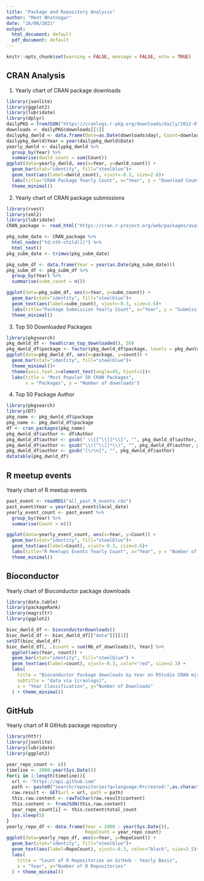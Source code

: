 ```yaml
---
title: "Package and Repository Analysis"
author: "Meet Bhatnagar"
date: "16/08/2021"
output:
  html_document: default
  pdf_document: default
---
```


<style type="text/css">
.main-container {
  max-width: 1800px;
  margin-left: auto;
  margin-right: auto;
}
</style>

```r
knitr::opts_chunk$set(warning = FALSE, message = FALSE, echo = TRUE)
```

## CRAN Analysis

1. Yearly chart of CRAN package downloads

```r
library(jsonlite)
library(ggplot2)
library(lubridate)
library(dplyr)
dailyPKG = fromJSON("https://cranlogs.r-pkg.org/downloads/daily/2012-01-01:2020-12-31")
downloads <- dailyPKG$downloads[[1]]
dailypkg_dwnld <- data.frame(Date=as.Date(downloads$day), Count=downloads$downloads)
dailypkg_dwnld$Year = year(dailypkg_dwnld$Date)
yearly_dwnld <- dailypkg_dwnld %>%
  group_by(Year) %>%
  summarise(dwnld_count = sum(Count))
ggplot(data=yearly_dwnld, aes(x=Year, y=dwnld_count)) +
  geom_bar(stat="identity", fill="steelblue")+
  geom_text(aes(label=dwnld_count), vjust=-0.3, size=2.6)+
  labs(title="CRAN Package Yearly Count", x="Year", y = "Download Count")+ 
  theme_minimal()
```

2. Yearly chart of CRAN package submissions

```r
library(rvest)
library(xml2)
library(lubridate)
CRAN_package <- read_html("https://cran.r-project.org/web/packages/available_packages_by_date.html")

pkg_subm_date <- CRAN_package %>%
  html_nodes("td:nth-child(1)") %>%
  html_text()
pkg_subm_date <- trimws(pkg_subm_date)

pkg_subm_df <- data.frame(Year = year(as.Date(pkg_subm_date)))
pkg_subm_df <- pkg_subm_df %>%
  group_by(Year) %>%
  summarise(subm_count = n())

ggplot(data=pkg_subm_df, aes(x=Year, y=subm_count)) +
  geom_bar(stat="identity", fill="steelblue")+
  geom_text(aes(label=subm_count), vjust=-0.3, size=3.6)+
  labs(title="Package Submission Yearly Count", x="Year", y = "Submission Count")+ 
  theme_minimal()
```

3. Top 50 Downloaded Packages

```r
library(pkgsearch)
pkg_dwnld_df <- head(cran_top_downloaded(), 50)
pkg_dwnld_df$package <- factor(pkg_dwnld_df$package, levels = pkg_dwnld_df$package)
ggplot(data=pkg_dwnld_df, aes(x=package, y=count)) +
  geom_bar(stat="identity", fill="steelblue")+
  theme_minimal()+
  theme(axis.text.x=element_text(angle=45, hjust=1))+
  labs(title = "Most Popular 50 CRAN Packages",
       x = "Packages", y = "Number of downloads")
```

4. Top 50 Package Author

```r
library(pkgsearch)
library(DT)
pkg_name <- pkg_dwnld_df$package
pkg_name <- pkg_dwnld_df$package
df <- cran_packages(pkg_name)
pkg_dwnld_df$author <- df$Author
pkg_dwnld_df$author <- gsub(" \\[[^\\]]*\\]", "", pkg_dwnld_df$author, perl=TRUE)
pkg_dwnld_df$author <- gsub("\\([^\\]]*\\)", "", pkg_dwnld_df$author, perl=TRUE)
pkg_dwnld_df$author <- gsub("[\r\n]", "", pkg_dwnld_df$author)
datatable(pkg_dwnld_df)
```

## R meetup events

Yearly chart of R meetup events

```r
past_event <- readRDS("all_past_R_events.rds")
past_event$Year = year(past_event$local_date)
yearly_event_count <- past_event %>%
  group_by(Year) %>%
  summarise(Count = n())

ggplot(data=yearly_event_count, aes(x=Year, y=Count)) +
  geom_bar(stat="identity", fill="steelblue")+
  geom_text(aes(label=Count), vjust=-0.3, size=3.6)+
  labs(title="R Meetups Events Yearly Count", x="Year", y = "Number of Events Organized")+ 
  theme_minimal()
```

## Bioconductor

Yearly chart of Bioconductor package downloads

```r
library(data.table)
library(packageRank)
library(magrittr)
library(ggplot2)

bioc_dwnld_df <- bioconductorDownloads()
bioc_dwnld_df <- bioc_dwnld_df[["data"]][[1]]
setDT(bioc_dwnld_df)
bioc_dwnld_df[, .(count = sum(Nb_of_downloads)), Year] %>%
  ggplot(aes(Year, count)) + 
  geom_bar(stat="identity", fill="steelblue") + 
  geom_text(aes(label=count), vjust=-0.3, color="red", size=2.3) +
  labs(
    title = "Bioconductor Package downloads by Year on RStudio CRAN mirror", 
    subtitle = "data via {cranlogs}", 
    x = "Year Classification", y="Number of Downloads"
  ) + theme_minimal()
```

## GitHub

Yearly chart of R GitHub package repository

```r
library(httr)
library(jsonlite)
library(lubridate)
library(ggplot2)

year_repo_count <- c()
timeline <- 2008:year(Sys.Date())
for(i in 1:length(timeline)){
  url <- "https://api.github.com"
  path <- paste0("search/repositories?q=language:R+created:",as.character(timeline[i]),"&per_page=100&sort=stars&order=desc")
  raw.result <- GET(url = url, path = path)
  this.raw.content <- rawToChar(raw.result$content)
  this.content <- fromJSON(this.raw.content)
  year_repo_count[i] <- this.content$total_count
  Sys.sleep(5)
}
yearly_repo_df <- data.frame(Year = 2008 : year(Sys.Date()),
                             RepoCount = year_repo_count)
ggplot(data=yearly_repo_df, aes(x=Year, y=RepoCount)) +
  geom_bar(stat="identity", fill="steelblue")+
  geom_text(aes(label=RepoCount), vjust=-0.3, color="black", size=3.5)+
  labs(
    title = "Count of R Repositories on GitHub - Yearly Basis", 
    x = "Year", y="Number of R Repositories"
  ) + theme_minimal()
```
